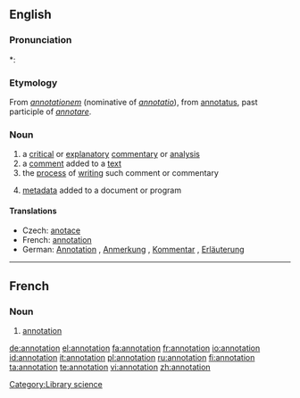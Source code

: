 ==English==

===Pronunciation===
*: {{rhymes|eɪʃǝn}}

===Etymology===
From {{etyl|la}} ''[[annotationem]]'' (nominative of ''[[annotatio]]''), from [[annotatus]], past participle of ''[[annotare]]''.

===Noun===
{{wikipedia}}
{{en-noun}}

# a [[critical]] or [[explanatory]] [[commentary]] or [[analysis]]
# a [[comment]] added to a [[text]]
# the [[process]] of [[writing]] such comment or commentary
# {{computing}} [[metadata]] added to a document or program

====Translations====
* Czech: [[anotace]] {{f}}
* French: [[#French|annotation]] {{f}}
* German: [[ Annotation]] {{f}}, [[Anmerkung]] {{f}}, [[Kommentar]] {{m}}, [[Erläuterung]] {{f}}

[[Category:Library science]]

----

==French==

===Noun===
{{fr-noun|f}}

# [[#Noun|annotation]]

[[de:annotation]]
[[el:annotation]]
[[fa:annotation]]
[[fr:annotation]]
[[io:annotation]]
[[id:annotation]]
[[it:annotation]]
[[pl:annotation]]
[[ru:annotation]]
[[fi:annotation]]
[[ta:annotation]]
[[te:annotation]]
[[vi:annotation]]
[[zh:annotation]]